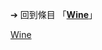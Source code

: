 {{LPR
 | article = Wine
 | latest_release_version = 7.11
 | latest_release_date = {{release date and age|2022|06|17}}
}}<noinclude>

➔ 回到條目 「'''[[Wine]]'''」
{{Template reference list}}

[[Category:最新預覽版模板|Wine]]
</noinclude>